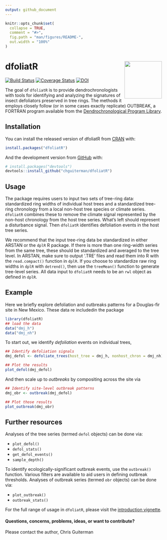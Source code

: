 ```yaml
---
output: github_document
---
```


<!-- README.md is generated from README.Rmd. Please edit that file -->

```r
knitr::opts_chunk$set(
  collapse = TRUE,
  comment = "#>",
  fig.path = "man/figures/README-",
  out.width = "100%"
)
```

# dfoliatR <img src="man/figures/logo.png" align="right" width="120" />

<!-- badges: start -->

[![Build Status](https://travis-ci.org/chguiterman/dfoliatR.svg?branch=master)](https://travis-ci.org/chguiterman/dfoliatR)
[![Coverage Status](https://coveralls.io/repos/github/chguiterman/dfoliatR/badge.svg?branch=master)](https://coveralls.io/github/chguiterman/dfoliatR?branch=master)
[![DOI](https://zenodo.org/badge/104808563.svg)](https://zenodo.org/badge/latestdoi/104808563)

<!-- badges: end -->

The goal of `dfoliatR` is to provide dendrochronologists with tools for identifying and analyzing the signatures of insect defoliators preserved in tree rings. The methods it employs closely follow (or in some cases exactly replicate) OUTBREAK, a FORTRAN program available from the [Dendrochronological Program Library](https://www.ltrr.arizona.edu/pub/dpl/). 


## Installation

You can install the released version of dfoliatR from [CRAN](https://CRAN.R-project.org) with:

``` r
install.packages("dfoliatR")
```

And the development version from [GitHub](https://github.com/) with:

``` r
# install.packages("devtools")
devtools::install_github("chguiterman/dfoliatR")
```

## Usage

The package requires users to input two sets of tree-ring data: standardized ring widths of individual host trees and a standardized tree-ring chronology from a local non-host tree species or climate series. `dfoliatR` combines these to remove the climate signal represented by the non-host chronology from the host tree series. What's left should represent a disturbance signal. Then `dfoliatR` identifies defoliation events in the host tree series. 

We recommend that the input tree-ring data be standardized in either ARSTAN or the `dplR` R package. If there is more than one ring-width series from the same tree, these should be standardized and averaged to the tree level. In ARSTAN, make sure to output '.TRE' files and read them into R with the `read.compact()` function in `dplR`. If you choose to standardize raw ring widths in `dplR` with `detrend()`, then use the `treeMean()` function to generate tree-level series. All data input to `dfoliatR` needs to be an `rwl` object as defined in `dplR`.


## Example

Here we briefly explore defoliation and outbreaks patterns for a Douglas-fir site in New Mexico. These data re includedin the package

```r
library(dfoliatR)
## load the data
data("dmj_h")
data("dmj_nh")
```

To start out, we identify *defoliation* events on individual trees,
```r
## Identify defoliation signals
dmj_defol <- defoliate_trees(host_tree = dmj_h, nonhost_chron = dmj_nh)

## Plot the results
plot_defol(dmj_defol)
```

And then scale up to *outbreaks* by compositing across the site via
```r
## Identify site-level outbreak patterns
dmj_obr <- outbreak(dmj_defol)

## Plot those results
plot_outbreak(dmj_obr)
```

## Further resources

Analyses of the tree series (termed `defol` objects) can be done via:

* `plot_defol()`
* `defol_stats()`
* `get_defol_events()`
* `sample_depth()`

To identify ecologically-significant outbreak events, use the `outbreak()` function. Various filters are available to aid users in defining outbreak thresholds. Analyses of outbreak series (termed `obr` objects) can be done via:

* `plot_outbreak()`
* `outbreak_stats()`

For the full range of usage in `dfoliatR`, please visit the [introduction vignette](https://chguiterman.github.io/dfoliatR/articles/intro-to-dfoliatR.html). 

#### Questions, concerns, problems, ideas, or want to contribute?
Please contact the author, Chris Guiterman
